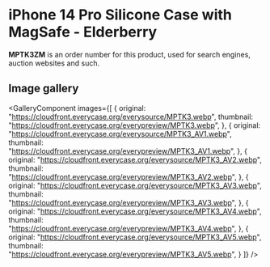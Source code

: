 
# iPhone 14 Pro Silicone Case with MagSafe - Elderberry

<Callout type='info' emoji='👉🏻'>**MPTK3ZM** is an order number for this product, used for search engines, auction websites and such.</Callout>

## Image gallery

<GalleryComponent
    images={[
      {
        original: "https://cloudfront.everycase.org/everysource/MPTK3.webp",
        thumbnail: "https://cloudfront.everycase.org/everypreview/MPTK3.webp",
      },
      {
        original: "https://cloudfront.everycase.org/everysource/MPTK3_AV1.webp",
        thumbnail: "https://cloudfront.everycase.org/everypreview/MPTK3_AV1.webp",
      },
      {
        original: "https://cloudfront.everycase.org/everysource/MPTK3_AV2.webp",
        thumbnail: "https://cloudfront.everycase.org/everypreview/MPTK3_AV2.webp",
      },
      {
        original: "https://cloudfront.everycase.org/everysource/MPTK3_AV3.webp",
        thumbnail: "https://cloudfront.everycase.org/everypreview/MPTK3_AV3.webp",
      },
      {
        original: "https://cloudfront.everycase.org/everysource/MPTK3_AV4.webp",
        thumbnail: "https://cloudfront.everycase.org/everypreview/MPTK3_AV4.webp",
      },
      {
        original: "https://cloudfront.everycase.org/everysource/MPTK3_AV5.webp",
        thumbnail: "https://cloudfront.everycase.org/everypreview/MPTK3_AV5.webp",
      }
    ]}
  />
